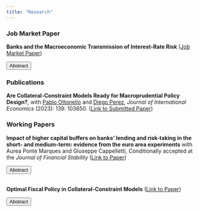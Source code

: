 ```yaml
---
title: "Research"
---
```

<script>
function hide_buttons(abstract) {
    var x = document.getElementById(abstract);
    if (x.style.display === "none") {
        x.style.display = "block";
    } else {
        x.style.display = "none";
    }
}
</script>

### Job Market Paper

**Banks and the Macroeconomic Transmission of Interest-Rate Risk** ([Job Market Paper](content/varraso_jmp.pdf))

<button class="button_that_looks_like_link" role="button" onclick="hide_buttons('abstract_rate')">Abstract</button>
<div id="abstract_rate" style="display:none;">
I study the role of financial intermediaries in the transmission of interest-rate risk. I develop a quantitative model where banks can invest in assets of different durations and choose optimally their exposure to interest-rate fluctuations. I embed this portfolio problem in a heterogeneous-banks framework with financial frictions and endogenous default. The model predicts that in periods of loose monetary policy banks face weaker financial constraints. As a result, they become more tolerant of interest-rate risk and invest more extensively in long-duration assets. However, when the economy undergoes a sudden monetary tightening, this portfolio shift amplifies contractions in asset prices, credit, and output. I validate the model by showing that it can reproduce aggregate and cross-sectional patterns related to banks’ maturity mismatches, the level of the interest rate and leverage. A quantitative application to the 2022 monetary tightening shows that a lengthening of duration in periods of low interest rates gives rise to significant financial amplification. A liquidity requirement that restricts banks’ investment in long-term assets
makes the economy less vulnerable to sudden interest-rate raises.

</div>

### Publications

**Are Collateral-Constraint Models Ready for Macroprudential Policy Design?**, with [<span style="font-weight: normal">Pablo Ottonello</span>](https://sites.google.com/site/ottonellopablo/home/) and [<span style="font-weight: normal">Diego Perez</span>](https://www.perezdiego.org/), *Journal of International Economics* (2023): 139: 103650. ([Link to Submitted Paper](content/OPV_Collateral.pdf))

### Working Papers

**Impact of higher capital buffers on banks' lending and risk-taking in the short- and medium-term: evidence from the euro area experiments** with Aurea Ponte Marques and Giuseppe Cappelletti, Conditionally accepted at the *Journal of Financial Stability* ([Link to Paper](content/Impact_of_higher_capital_buffers.pdf))

<button class="button_that_looks_like_link" role="button" onclick="hide_buttons('abstract_buffer')">Abstract</button>
<div id="abstract_buffer" style="display:none;">
We study the impact of higher bank capital buffers, namely the other systemically important institutions (O-SII), on lending and banks' risk-taking behavior at different horizons from the first implementation. Although there is already evidence that higher capital buffers constrain credit supply and might lead to bank risk-shifting in the short-term, in this paper we shed more light on the medium-term effects of these type of policy measures. Relying on 2014 to 2017 confidential granular supervisory data, we find that O-SII banks reduced their credit supply to households and financial sectors in the short-term, shifting their lending to less risky counterparts. In the medium-term the reduction in credit supply becomes not significant from an economic perspective, whereas there is evidence that banks shift their lending to less risky borrowers within sectors. Our findings support the hypothesis that the implementation of higher capital buffers could have a positive disciplining effect by reducing banks' risk-taking. At the same time, there is evidence of only a reduced adverse impact on the real economy through a temporary decrease in credit supply restricted to the moment when there is a tightening of the macroprudential policy.
</div> 

</br>
**Optimal Fiscal Policy in Collateral-Constraint Models** ([Link to Paper](content/Fiscal_Policy_Collateral.pdf))

<button class="button_that_looks_like_link" role="button" onclick="hide_buttons('abstract_fiscal')">Abstract</button>
<div id="abstract_fiscal" style="display:none;">
I study optimal government spending in a canonical, small-open-economy model where a collateral constraint gives rise to overborrowing. I show quantitatively that excess procyclicality - a pervasive feature of emerging markets - makes the economy more vulnerable to sudden stops. In normal times, pro-cyclical spending encourages borrowing and magnifies the inefficiency; during a sudden stop, it depresses collateral values and exacerbates deleveraging pressures on households. I characterize the optimal time-consistent policy and show that it would significantly reduce both the likelihood and severity of a sudden stop.
</div> 
